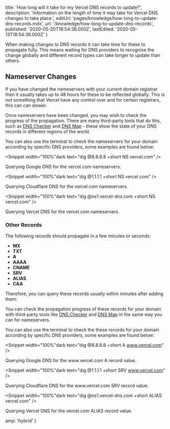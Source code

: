 
  title: 'How long will it take for my Vercel DNS records to update?',
  description:
    'Information on the length of time it may take for Vercel DNS changes to take place.',
  editUrl: 'pages/knowledge/how-long-to-update-dns-records.mdx',
  url: '/knowledge/how-long-to-update-dns-records',
  published: '2020-05-20T18:54:36.000Z',
  lastEdited: '2020-05-13T18:54:36.000Z'
}

When making changes to DNS records it can take time for these to propagate fully. This means waiting for DNS providers to recognise the change globally and different record types can take longer to update than others.

## Nameserver Changes

If you have changed the nameservers with your current domain registrar then it usually takes up to 48 hours for these to be reflected globally. This is not something that Vercel have any control over and for certain registrars, this can can slower.

Once nameservers have been changed, you may wish to check the progress of the propagation. There are many third-party tools that do this, such as [DNS Checker](https://dnschecker.org/) and [DNS Map](https://dnsmap.io/) - these show the state of your DNS records in different regions of the world.

You can also use the terminal to check the nameservers for your domain according by specific DNS providers, some examples are found below:

<Snippet width="100%"dark text="dig @8.8.8.8 +short NS vercel.com" />
<Caption>Querying Google DNS for the <InlineCode>vercel.com</InlineCode> nameservers.</Caption>

<Snippet width="100%"dark text="dig @1.1.1.1 +short NS vercel.com" />
<Caption>Querying Cloudflare DNS for the <InlineCode>vercel.com</InlineCode> nameservers.</Caption>

<Snippet width="100%"dark text="dig @ns1.vercel-dns.com +short NS vercel.com" />
<Caption>Querying Vercel DNS for the <InlineCode>vercel.com</InlineCode> nameservers.</Caption>

### Other Records

The following records should propagate in a few minutes or seconds:

- **MX**
- **TXT**
- **A**
- **AAAA**
- **CNAME**
- **SRV**
- **ALIAS**
- **CAA**

Therefore, you can query these records usually within minutes after adding them:

You can check the propagation progress of these records for your domain with third-party tools like [DNS Checker](https://dnschecker.org/) and [DNS Map](https://dnsmap.io/) in the same way you can for nameservers.

You can also use the terminal to check the these records for your domain according by specific DNS providers, some examples are found below:

<Snippet width="100%"dark text="dig @8.8.8.8 +short A www.vercel.com" />
<Caption>Querying Google DNS for the <InlineCode>www.vercel.com</InlineCode> A record value.</Caption>

<Snippet width="100%"dark text="dig @1.1.1.1 +short SRV www.vercel.com" />
<Caption>Querying Cloudflare DNS for the <InlineCode>www.vercel.com</InlineCode> SRV record value.</Caption>

<Snippet width="100%"dark text="dig @ns1.vercel-dns.com +short ALIAS vercel.com" />
<Caption>Querying Vercel DNS for the <InlineCode>vercel.com</InlineCode> ALIAS record value.</Caption>


  amp: 'hybrid'
}
